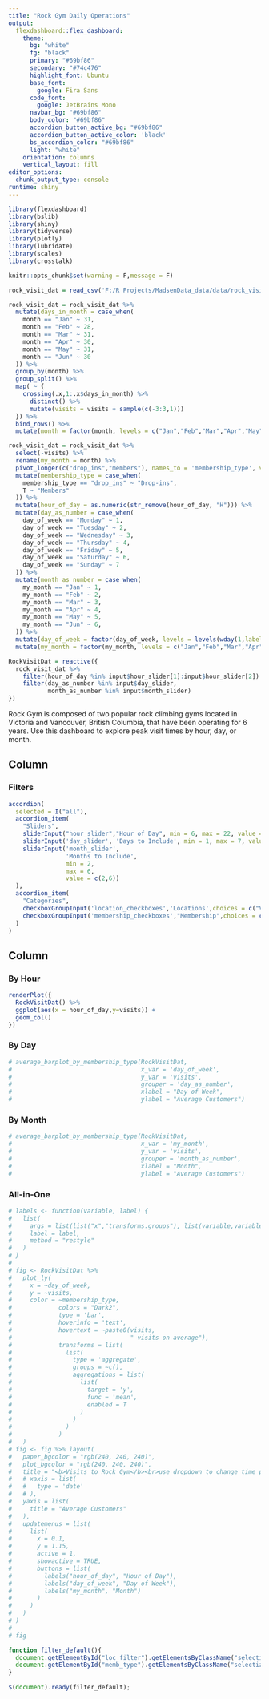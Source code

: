 ```yaml
---
title: "Rock Gym Daily Operations"
output: 
  flexdashboard::flex_dashboard:
    theme:
      bg: "white"
      fg: "black" 
      primary: "#69bf86"
      secondary: "#74c476"
      highlight_font: Ubuntu
      base_font:
        google: Fira Sans
      code_font:
        google: JetBrains Mono
      navbar_bg: "#69bf86"
      body_color: "#69bf86"
      accordion_button_active_bg: "#69bf86"
      accordion_button_active_color: 'black'
      bs_accordion_color: "#69bf86"
      light: "white"
    orientation: columns
    vertical_layout: fill
editor_options: 
  chunk_output_type: console
runtime: shiny
---
```


```r
library(flexdashboard)
library(bslib)
library(shiny)
library(tidyverse)
library(plotly)
library(lubridate)
library(scales)
library(crosstalk)

knitr::opts_chunk$set(warning = F,message = F)
```

```r

rock_visit_dat = read_csv('F:/R Projects/MadsenData_data/data/rock_visit_data.csv')

rock_visit_dat = rock_visit_dat %>% 
  mutate(days_in_month = case_when(
    month == "Jan" ~ 31,
    month == "Feb" ~ 28,
    month == "Mar" ~ 31,
    month == "Apr" ~ 30,
    month == "May" ~ 31,
    month == "Jun" ~ 30
  )) %>% 
  group_by(month) %>% 
  group_split() %>% 
  map( ~ {
    crossing(.x,1:.x$days_in_month) %>% 
      distinct() %>% 
      mutate(visits = visits + sample(c(-3:3,1)))
  }) %>% 
  bind_rows() %>% 
  mutate(month = factor(month, levels = c("Jan","Feb","Mar","Apr","May","Jun")))

rock_visit_dat = rock_visit_dat %>% 
  select(-visits) %>% 
  rename(my_month = month) %>% 
  pivot_longer(c("drop_ins","members"), names_to = 'membership_type', values_to = 'visits') %>% 
  mutate(membership_type = case_when(
    membership_type == "drop_ins" ~ "Drop-ins",
    T ~ "Members"
  )) %>% 
  mutate(hour_of_day = as.numeric(str_remove(hour_of_day, "H"))) %>% 
  mutate(day_as_number = case_when(
    day_of_week == "Monday" ~ 1,
    day_of_week == "Tuesday" ~ 2,
    day_of_week == "Wednesday" ~ 3,
    day_of_week == "Thursday" ~ 4,
    day_of_week == "Friday" ~ 5,
    day_of_week == "Saturday" ~ 6,
    day_of_week == "Sunday" ~ 7
  )) %>% 
  mutate(month_as_number = case_when(
    my_month == "Jan" ~ 1,
    my_month == "Feb" ~ 2,
    my_month == "Mar" ~ 3,
    my_month == "Apr" ~ 4,
    my_month == "May" ~ 5,
    my_month == "Jun" ~ 6,
  )) %>% 
  mutate(day_of_week = factor(day_of_week, levels = levels(wday(1,label = T,abbr=F,week_start = 1)))) %>% 
  mutate(my_month = factor(my_month, levels = c("Jan","Feb","Mar","Apr","May","Jun")))
```


```r
RockVisitDat = reactive({
  rock_visit_dat %>% 
    filter(hour_of_day %in% input$hour_slider[1]:input$hour_slider[2]) %>% 
    filter(day_as_number %in% input$day_slider,
           month_as_number %in% input$month_slider)
})
```

Rock Gym is composed of two popular rock climbing gyms located in Victoria and Vancouver, British Columbia, that have been operating for 6 years. Use this dashboard to explore peak visit times by hour, day, or month.

Column {data-width=33%}
------------------------------------------------------------------

### Filters

```r
accordion(
  selected = I("all"),
  accordion_item(
    "Sliders",
    sliderInput("hour_slider","Hour of Day", min = 6, max = 22, value = c(6,22)),
    sliderInput('day_slider', 'Days to Include', min = 1, max = 7, value = c(1,7)),
    sliderInput('month_slider', 
                'Months to Include',
                min = 2,
                max = 6,
                value = c(2,6))
  ),
  accordion_item(
    "Categories",
    checkboxGroupInput('location_checkboxes','Locations',choices = c("Victoria","Vancouver"), selected = c("Victoria","Vancouver"), inline = T),
    checkboxGroupInput('membership_checkboxes',"Membership",choices = c("Drop-in","Members"))
  )
)
```

Column {data-width=66% .tabset}
-------------------------------------------------------------------

### By Hour

```r
renderPlot({
  RockVisitDat() %>% 
  ggplot(aes(x = hour_of_day,y=visits)) + 
  geom_col()
})
```

### By Day
```r
# average_barplot_by_membership_type(RockVisitDat,
#                                    x_var = 'day_of_week',
#                                    y_var = 'visits',
#                                    grouper = 'day_as_number',
#                                    xlabel = "Day of Week",
#                                    ylabel = "Average Customers")
```

### By Month
```r
# average_barplot_by_membership_type(RockVisitDat,
#                                    x_var = 'my_month',
#                                    y_var = 'visits',
#                                    grouper = 'month_as_number',
#                                    xlabel = "Month",
#                                    ylabel = "Average Customers")
```

### All-in-One
```r
# labels <- function(variable, label) {
#   list(
#     args = list(list("x","transforms.groups"), list(variable,variable)), 
#     label = label, 
#     method = "restyle"
#   )
# }
# 
# fig <- RockVisitDat %>%
#   plot_ly(
#     x = ~day_of_week,
#     y = ~visits,
#     color = ~membership_type,
#             colors = "Dark2",
#             type = 'bar', 
#             hoverinfo = 'text',
#             hovertext = ~paste0(visits, 
#                                 " visits on average"),
#             transforms = list(
#               list(
#                 type = 'aggregate',
#                 groups = ~c(),
#                 aggregations = list(
#                   list(
#                     target = 'y', 
#                     func = 'mean', 
#                     enabled = T
#                   )
#                 )
#               )
#             )
#   )
# fig <- fig %>% layout(
#   paper_bgcolor = "rgb(240, 240, 240)", 
#   plot_bgcolor = "rgb(240, 240, 240)", 
#   title = "<b>Visits to Rock Gym</b><br>use dropdown to change time period",
#   # xaxis = list(
#   #   type = 'date'
#   # ),
#   yaxis = list(
#     title = "Average Customers"
#   ),
#   updatemenus = list(
#     list(
#       x = 0.1, 
#       y = 1.15,
#       active = 1, 
#       showactive = TRUE,
#       buttons = list(
#         labels("hour_of_day", "Hour of Day"),
#         labels("day_of_week", "Day of Week"),
#         labels("my_month", "Month")
#       )
#     )
#   )
# )
# 
# fig
```


```js
function filter_default(){
  document.getElementById("loc_filter").getElementsByClassName("selectized")[0].selectize.setValue(c("Vancouver"),false) 
  document.getElementById("memb_type").getElementsByClassName("selectized")[0].selectize.setValue("Members",false)
}
    
$(document).ready(filter_default);
```

